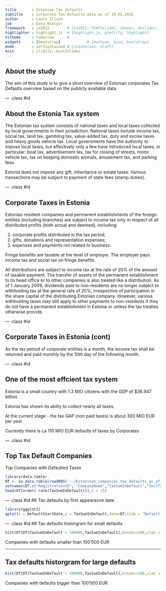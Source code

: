 ```yaml
---
title       : Estonian Tax defaults 
subtitle    : Corporate Tax defaults data as of 19.02.2015
author      : Lauri Ilison
job         : Data Analyst
framework   : io2012        # {io2012, html5slides, shower, dzslides, ...}
highlighter : highlight.js  # {highlight.js, prettify, highlight}
hitheme     : tomorrow      # 
widgets     : [bootstrap]            # {mathjax, quiz, bootstrap}
mode        : selfcontained # {standalone, draft}
knit        : slidify::knit2slides
--- 
```


## About the study

The aim of this study is to give a short overview of Estonian corporates Tax Defaults 
overview based on the publicly available data

--- .class #id 

## About the Estonia Tax system

The Estonian tax system consists of national taxes and local taxes collected by local governments in their jurisdiction. National taxes include income tax, social tax, land tax, gambling tax, value-added tax, duty and excise taxes and heavy goods vehicle tax. Local governments have the authority to impose local taxes, but effectively only a few have introduced local taxes, in particular: boat tax, advertisement tax, tax for closing of streets, motor vehicle tax, tax on keeping domestic animals, amusement tax, and parking fees.

Estonia does not impose any gift, inheritance or estate taxes. Various transactions may be subject to payment of state fees (stamp duties).

--- .class #id 

## Corporate Taxes in Estonia

Estonian resident companies and permanent establishments of the foreign entities (including branches) are subject to income tax only in respect of all distributed profits (both actual and deemed), including:

1. corporate profits distributed in the tax period;
2. gifts, donations and representation expenses;
3. expenses and payments not related to business.

Fringe benefits are taxable at the level of employer. The employer pays income tax and social tax on fringe benefits.

All distributions are subject to income tax at the rate of 20% of the amount of taxable payment. The transfer of assets of the permanent establishment to its head office or to other companies is also treated like a distribution. As of 1 January 2009, dividends paid to non-residents are no longer subject to withholding tax at the general rate of 20%, irrespective of participation in the share capital of the distributing Estonian company. However, various withholding taxes may still apply to other payments to non-residents if they do not have a permanent establishment in Estonia or unless the tax treaties otherwise provide.

--- .class #id

## Corporate Taxes in Estonia (cont)
As the tax period of corporate entities is a month, the income tax shall be returned and paid monthly by the 10th day of the following month.

--- .class #id 

## One of the most effcient tax system  


Estonia is a small country with 1.3 MIO citizens with the GDP of $36.947 billion.

Estonia has shown its abilty to collect nearly all taxes.
 
At the current stage - the tax GAP (non paid taxes) is about 300 MIO EUR per year

Currently there is ca 110 MIO EUR defaults of taxes by Corporates


--- .class #id

## Top Tax Default Companies

Top Companies with Defaulted Taxes
```r
library(data.table)
DT <- as.data.table(readRDS('../Estoninan_companies_tax_defaults_as_of_17.02.2015.rds'))
setnames(DT,c("RegistrationID", "CompanyName","TaxSumInDefault","InclTaxSumInDispute","DefaultStartDate"))
head(DT[order(-rank(TaxSumInDefault))],n = 15)
```


--- .class #id 
## Tax defaults by first appearacne date
```r

library(ggplot2)
qplot(x = DefaultStartDate,y = TaxSumInDefault,data=DT,xlab = "Default Start Date", ylab = "Tax Default in EUR", main = "Tax Defaults by frist apparance date")
```

--- .class #id 
## Tax defaults historgram for small defaults
```r
hist(DT[DT$TaxSumInDefault < 100000,TaxSumInDefault],breaks=100,xlab = "Tax default in EUR",ylab = "Number of Companies", main = "Companies Tax default < 100000 EUR")
```

Companies with defaults smaller than 100'000 EUR

---
## Tax defaults historgram for large defaults
```r
hist(DT[DT$TaxSumInDefault > 100000,TaxSumInDefault],breaks=100,xlab = "Tax default in EUR",ylab = "Number of Companies", main = "Companies Tax default > 100000 EUR")
```

Companies with defaults bigger than 100'000 EUR




